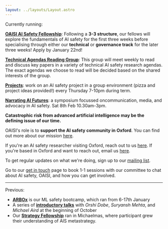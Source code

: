 ```yaml
---
layout: ../layouts/Layout.astro
---
```


<div class='calloutbox'>
Currently running:

[**OAISI AI Safety Fellowship**](aisafetyfellowship): Following a **3-3 structure**, our fellows will explore the fundamentals of AI safety for the first three weeks before specialising through either our **technical** or **governance track** for the later three weeks! Apply by January 22nd!

[**Technical Agendas Reading Group**](technicalagendas): This group will meet weekly to read and discuss key papers in a variety of technical AI safety research agendas. The exact agendas we choose to read will be decided based on the shared interests of the group.

[**Projects**](projects): work on an AI safety project in a group environment (pizza and project ideas provided!) every Thursday 7-10pm during term.

[**Narrating AI Futures**](narratingaifutures): a symposium focussed oncommunication, media, and advocacy in AI safety. Sat 8th Feb 10.30am-3pm. 
</div>

**Catastrophic risk from advanced artificial intelligence may be the defining
issue of our time.**

OAISI's role is to **support the AI safety community in Oxford**. You can find
out more about our mission [here](about).

If you're an AI safety researcher visiting Oxford, reach out to us
[here](mailto:gracie@oaisi.org). If you're based in Oxford and want to
reach out, email us [here](mailto:gracie@oaisi.org).

To get regular updates on what we're doing, sign up to our
[mailing list](http://eepurl.com/i1scNU).

Go to our [get in touch](getintouch) page to book 1-1 sessions with our
committee to chat about AI safety, OAISI, and how you can get involved.

<hr/>

Previous:

- [**ARBOx**](arbox) is our ML safety bootcamp, which ran from 6-17th January
- A series of [**introductory talks**](introtalks) with _Orshi Dobe_, _Suryansh Mehta_, and _Michael Aird_ at the beginning of October
- Our [**Strategy Fellowship**](strategy) ran in Michaelmas, where participant grew their understanding of AIS metastrategy.
